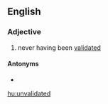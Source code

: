==English==

===Adjective===
{{en-adj|-}}
# never having been [[validated]]

====Antonyms====
* {{l|en|validated}}

[[hu:unvalidated]]